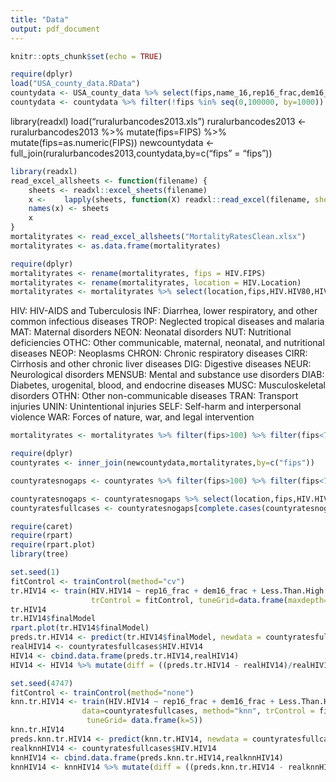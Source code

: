 ```yaml
---
title: "Data"
output: pdf_document
---
```


```r
knitr::opts_chunk$set(echo = TRUE)
```

```r
require(dplyr)
load("USA_county_data.RData")
countydata <- USA_county_data %>% select(fips,name_16,rep16_frac,dem16_frac,rep16_frac2,dem16_frac2,statecode_prev,rep12_frac,dem12_frac,rep12_frac2,dem12_frac2,rep08_frac,dem08_frac,rep08_frac2,dem08_frac2,Less.Than.High.School,At.Least.High.School.Diploma,At.Least.Bachelor.s.Degree,Graduate.Degree,School.Enrollment,Median.Earnings.2010.dollars,White.not.Latino.Population,African.American.Population,Native.American.Population,Asian.American.Population,Latino.Population,Children.Under.6.Living.in.Poverty,Adults.65.and.Older.Living.in.Poverty,Total.Population,Preschool.Enrollment.Ratio.enrolled.ages.3.and.4,Poverty.Rate.below.federal.poverty.threshold,Child.Poverty.living.in.families.below.the.poverty.line,Management.professional.and.related.occupations,Service.occupations,Sales.and.office.occupations,Farming.fishing.and.forestry.occupations,Construction.extraction.maintenance.and.repair.occupations,Production.transportation.and.material.moving.occupations,State,median_age,Poor.physical.health.days,Poor.mental.health.days,Low.birthweight,Teen.births,Children.in.single.parent.households,Adult.smoking,Adult.obesity,Diabetes,Sexually.transmitted.infections,HIV.prevalence.rate,Uninsured,Unemployment)
countydata <- countydata %>% filter(!fips %in% seq(0,100000, by=1000)) %>% arrange(fips)
```


library(readxl)
load("ruralurbancodes2013.xls")
ruralurbancodes2013 <- ruralurbancodes2013 %>% mutate(fips=FIPS) %>% mutate(fips=as.numeric(FIPS))
newcountydata <- full_join(ruralurbancodes2013,countydata,by=c("fips" = "fips"))


```r
library(readxl)
read_excel_allsheets <- function(filename) {
    sheets <- readxl::excel_sheets(filename)
    x <-    lapply(sheets, function(X) readxl::read_excel(filename, sheet = X))
    names(x) <- sheets
    x
}
mortalityrates <- read_excel_allsheets("MortalityRatesClean.xlsx")
mortalityrates <- as.data.frame(mortalityrates)
```

```r
require(dplyr)
mortalityrates <- rename(mortalityrates, fips = HIV.FIPS)
mortalityrates <- rename(mortalityrates, location = HIV.Location)
mortalityrates <- mortalityrates %>% select(location,fips,HIV.HIV80,HIV.HIV85,HIV.HIV90,HIV.HIV95,HIV.HIV00,HIV.HIV05,HIV.HIV10,HIV.HIV14,INF.INF80,INF.INF85,INF.INF90,INF.INF95,INF.INF00,INF.INF05,INF.INF10,INF.INF14,TROP.TROP80,TROP.TROP85,TROP.TROP90,TROP.TROP95,TROP.TROP00,TROP.TROP05,TROP.TROP10,TROP.TROP14,MAT.MAT80,MAT.MAT85,MAT.MAT90,MAT.MAT95,MAT.MAT00,MAT.MAT05,MAT.MAT10,MAT.MAT14,NEON.NEON80,NEON.NEON85,NEON.NEON90,NEON.NEON95,NEON.NEON00,NEON.NEON05,NEON.NEON10,NEON.NEON14,NUT.NUT80,NUT.NUT85,NUT.NUT90,NUT.NUT95,NUT.NUT00,NUT.NUT05,NUT.NUT10,NUT.NUT14,OTHC.OTHC80,OTHC.OTHC85,OTHC.OTHC90,OTHC.OTHC95,OTHC.OTHC00,OTHC.OTHC05,OTHC.OTHC10,OTHC.OTHC14,NEOP.NEOP80,NEOP.NEOP85,NEOP.NEOP90,NEOP.NEOP95,NEOP.NEOP00,NEOP.NEOP05,NEOP.NEOP10,NEOP.NEOP14,CHRON.CHRON80,CHRON.CHRON85,CHRON.CHRON90,CHRON.CHRON95,CHRON.CHRON00,CHRON.CHRON05,CHRON.CHRON10,CHRON.CHRON14,CIRR.CIRR80,CIRR.CIRR85,CIRR.CIRR90,CIRR.CIRR95,CIRR.CIRR00,CIRR.CIRR05,CIRR.CIRR10,CIRR.CIRR14,DIG.DIG80,DIG.DIG85,DIG.DIG90,DIG.DIG95,DIG.DIG00,DIG.DIG05,DIG.DIG10,DIG.DIG14,NEUR.NEUR80,NEUR.NEUR85,NEUR.NEUR90,NEUR.NEUR95,NEUR.NEUR00,NEUR.NEUR05,NEUR.NEUR10,NEUR.NEUR14,MENSUB.MENSUB80,MENSUB.MENSUB85,MENSUB.MENSUB90,MENSUB.MENSUB95,MENSUB.MENSUB00,MENSUB.MENSUB05,MENSUB.MENSUB10,MENSUB.MENSUB14,DIAB.DIAB80,DIAB.DIAB85,DIAB.DIAB90,DIAB.DIAB95,DIAB.DIAB00,DIAB.DIAB05,DIAB.DIAB10,DIAB.DIAB14,MUSC.MUSC80,MUSC.MUSC85,MUSC.MUSC90,MUSC.MUSC95,MUSC.MUSC00,MUSC.MUSC05,MUSC.MUSC10,MUSC.MUSC14,OTHN.OTHN80,OTHN.OTHN85,OTHN.OTHN90,OTHN.OTHN95,OTHN.OTHN00,OTHN.OTHN05,OTHN.OTHN10,OTHN.OTHN14,TRAN.TRAN80,TRAN.TRAN85,TRAN.TRAN90,TRAN.TRAN95,TRAN.TRAN00,TRAN.TRAN05,TRAN.TRAN10,TRAN.TRAN14,UNIN.UNIN80,UNIN.UNIN85,UNIN.UNIN90,UNIN.UNIN95,UNIN.UNIN00,UNIN.UNIN05,UNIN.UNIN10,UNIN.UNIN14,SELF.SELF80,SELF.SELF85,SELF.SELF90,SELF.SELF95,SELF.SELF00,SELF.SELF05,SELF.SELF10,SELF.SELF14,WAR.WAR80,WAR.WAR85,WAR.WAR90,WAR.WAR95,WAR.WAR00,WAR.WAR05,WAR.WAR10,WAR.WAR14)
```

HIV: HIV-AIDS and Tuberculosis
INF: Diarrhea, lower respiratory, and other common infectious diseases
TROP: Neglected tropical diseases and malaria
MAT: Maternal disorders
NEON: Neonatal disorders
NUT: Nutritional deficiencies
OTHC: Other communicable, maternal, neonatal, and nutritional diseases
NEOP: Neoplasms
CHRON: Chronic respiratory diseases
CIRR: Cirrhosis and other chronic liver diseases
DIG: Digestive diseases
NEUR: Neurological disorders
MENSUB: Mental and substance use disorders
DIAB: Diabetes, urogenital, blood, and endocrine diseases
MUSC: Musculoskeletal disorders
OTHN: Other non-communicable diseases
TRAN: Transport injuries
UNIN: Unintentional injuries
SELF: Self-harm and interpersonal violence
WAR: Forces of nature, war, and legal intervention

```r
mortalityrates <- mortalityrates %>% filter(fips>100) %>% filter(fips<70000) %>% arrange(fips)

require(dplyr)
countyrates <- inner_join(newcountydata,mortalityrates,by=c("fips"))
```

```r
countyratesnogaps <- countyrates %>% filter(fips>100) %>% filter(fips<70000) %>% filter(!is.na(rep16_frac)) %>% filter(!is.na(At.Least.High.School.Diploma))  %>% arrange(fips)
```

```r
countyratesnogaps <- countyratesnogaps %>% select(location,fips,HIV.HIV80,HIV.HIV85,HIV.HIV90,HIV.HIV95,HIV.HIV00,HIV.HIV05,HIV.HIV10,HIV.HIV14,INF.INF80,INF.INF85,INF.INF90,INF.INF95,INF.INF00,INF.INF05,INF.INF10,INF.INF14,TROP.TROP80,TROP.TROP85,TROP.TROP90,TROP.TROP95,TROP.TROP00,TROP.TROP05,TROP.TROP10,TROP.TROP14,MAT.MAT80,MAT.MAT85,MAT.MAT90,MAT.MAT95,MAT.MAT00,MAT.MAT05,MAT.MAT10,MAT.MAT14,NEON.NEON80,NEON.NEON85,NEON.NEON90,NEON.NEON95,NEON.NEON00,NEON.NEON05,NEON.NEON10,NEON.NEON14,NUT.NUT80,NUT.NUT85,NUT.NUT90,NUT.NUT95,NUT.NUT00,NUT.NUT05,NUT.NUT10,NUT.NUT14,OTHC.OTHC80,OTHC.OTHC85,OTHC.OTHC90,OTHC.OTHC95,OTHC.OTHC00,OTHC.OTHC05,OTHC.OTHC10,OTHC.OTHC14,NEOP.NEOP80,NEOP.NEOP85,NEOP.NEOP90,NEOP.NEOP95,NEOP.NEOP00,NEOP.NEOP05,NEOP.NEOP10,NEOP.NEOP14,CHRON.CHRON80,CHRON.CHRON85,CHRON.CHRON90,CHRON.CHRON95,CHRON.CHRON00,CHRON.CHRON05,CHRON.CHRON10,CHRON.CHRON14,CIRR.CIRR80,CIRR.CIRR85,CIRR.CIRR90,CIRR.CIRR95,CIRR.CIRR00,CIRR.CIRR05,CIRR.CIRR10,CIRR.CIRR14,DIG.DIG80,DIG.DIG85,DIG.DIG90,DIG.DIG95,DIG.DIG00,DIG.DIG05,DIG.DIG10,DIG.DIG14,NEUR.NEUR80,NEUR.NEUR85,NEUR.NEUR90,NEUR.NEUR95,NEUR.NEUR00,NEUR.NEUR05,NEUR.NEUR10,NEUR.NEUR14,MENSUB.MENSUB80,MENSUB.MENSUB85,MENSUB.MENSUB90,MENSUB.MENSUB95,MENSUB.MENSUB00,MENSUB.MENSUB05,MENSUB.MENSUB10,MENSUB.MENSUB14,DIAB.DIAB80,DIAB.DIAB85,DIAB.DIAB90,DIAB.DIAB95,DIAB.DIAB00,DIAB.DIAB05,DIAB.DIAB10,DIAB.DIAB14,MUSC.MUSC80,MUSC.MUSC85,MUSC.MUSC90,MUSC.MUSC95,MUSC.MUSC00,MUSC.MUSC05,MUSC.MUSC10,MUSC.MUSC14,OTHN.OTHN80,OTHN.OTHN85,OTHN.OTHN90,OTHN.OTHN95,OTHN.OTHN00,OTHN.OTHN05,OTHN.OTHN10,OTHN.OTHN14,TRAN.TRAN80,TRAN.TRAN85,TRAN.TRAN90,TRAN.TRAN95,TRAN.TRAN00,TRAN.TRAN05,TRAN.TRAN10,TRAN.TRAN14,UNIN.UNIN80,UNIN.UNIN85,UNIN.UNIN90,UNIN.UNIN95,UNIN.UNIN00,UNIN.UNIN05,UNIN.UNIN10,UNIN.UNIN14,SELF.SELF80,SELF.SELF85,SELF.SELF90,SELF.SELF95,SELF.SELF00,SELF.SELF05,SELF.SELF10,SELF.SELF14,WAR.WAR80,WAR.WAR85,WAR.WAR90,WAR.WAR95,WAR.WAR00,WAR.WAR05,WAR.WAR10,WAR.WAR14,rep16_frac,dem16_frac,Less.Than.High.School,At.Least.High.School.Diploma,At.Least.Bachelor.s.Degree,Graduate.Degree,School.Enrollment,Median.Earnings.2010.dollars,White.not.Latino.Population,African.American.Population,Native.American.Population,Asian.American.Population,Latino.Population,Adults.65.and.Older.Living.in.Poverty,Total.Population,Poverty.Rate.below.federal.poverty.threshold,Child.Poverty.living.in.families.below.the.poverty.line,Management.professional.and.related.occupations,Service.occupations,Sales.and.office.occupations,Farming.fishing.and.forestry.occupations,Construction.extraction.maintenance.and.repair.occupations,Production.transportation.and.material.moving.occupations,median_age,Children.in.single.parent.households,Adult.obesity,Diabetes,Uninsured,Unemployment)
countyratesfullcases <- countyratesnogaps[complete.cases(countyratesnogaps),]
```

```r
require(caret)
require(rpart)
require(rpart.plot)
library(tree)
```

```r
set.seed(1)
fitControl <- trainControl(method="cv")
tr.HIV14 <- train(HIV.HIV14 ~ rep16_frac + dem16_frac + Less.Than.High.School + At.Least.High.School.Diploma + At.Least.Bachelor.s.Degree + Graduate.Degree + School.Enrollment + Median.Earnings.2010.dollars + White.not.Latino.Population + African.American.Population + Native.American.Population + Asian.American.Population + Latino.Population + Adults.65.and.Older.Living.in.Poverty + Total.Population + Poverty.Rate.below.federal.poverty.threshold + Child.Poverty.living.in.families.below.the.poverty.line + Management.professional.and.related.occupations +      Service.occupations + Sales.and.office.occupations + Farming.fishing.and.forestry.occupations + Construction.extraction.maintenance.and.repair.occupations + Production.transportation.and.material.moving.occupations + median_age + Children.in.single.parent.households + Adult.obesity + Diabetes + Uninsured + Unemployment, data=countyratesfullcases, method="rpart2", 
                  trControl = fitControl, tuneGrid=data.frame(maxdepth=1:20))
tr.HIV14
tr.HIV14$finalModel
rpart.plot(tr.HIV14$finalModel)
preds.tr.HIV14 <- predict(tr.HIV14$finalModel, newdata = countyratesfullcases)
realHIV14 <- countyratesfullcases$HIV.HIV14
HIV14 <- cbind.data.frame(preds.tr.HIV14,realHIV14)
HIV14 <- HIV14 %>% mutate(diff = ((preds.tr.HIV14 - realHIV14)/realHIV14))
```

```r
set.seed(4747)
fitControl <- trainControl(method="none")
knn.tr.HIV14 <- train(HIV.HIV14 ~ rep16_frac + dem16_frac + Less.Than.High.School + At.Least.High.School.Diploma + At.Least.Bachelor.s.Degree + Graduate.Degree + School.Enrollment + Median.Earnings.2010.dollars + White.not.Latino.Population + African.American.Population + Native.American.Population + Asian.American.Population + Latino.Population + Adults.65.and.Older.Living.in.Poverty + Total.Population + Poverty.Rate.below.federal.poverty.threshold + Child.Poverty.living.in.families.below.the.poverty.line + Management.professional.and.related.occupations +      Service.occupations + Sales.and.office.occupations + Farming.fishing.and.forestry.occupations + Construction.extraction.maintenance.and.repair.occupations + Production.transportation.and.material.moving.occupations + median_age + Children.in.single.parent.households + Adult.obesity + Diabetes + Uninsured + Unemployment, 
                data=countyratesfullcases, method="knn", trControl = fitControl, 
                 tuneGrid= data.frame(k=5))
knn.tr.HIV14
preds.knn.tr.HIV14 <- predict(knn.tr.HIV14, newdata = countyratesfullcases)
realknnHIV14 <- countyratesfullcases$HIV.HIV14
knnHIV14 <- cbind.data.frame(preds.knn.tr.HIV14,realknnHIV14)
knnHIV14 <- knnHIV14 %>% mutate(diff = ((preds.knn.tr.HIV14 - realknnHIV14)/realknnHIV14))
```
